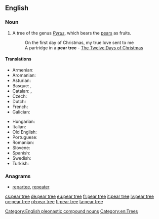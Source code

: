 ==English==

===Noun===
{{en-noun|sg=[[pear]] [[tree]]}}

# A tree of the genus ''[[Pyrus]]'', which bears the [[pear]]s as fruits.
#: On the first day of Christmas, my true love sent to me
#: A partridge in a '''pear tree''' - [[w:The Twelve Days of Christmas (song)|The Twelve Days of Christmas]]

====Translations====
{{trans-top|a tree of the genus ''Pyrus''}}
* Armenian: {{t-|hy|տանձենի|tr=tanjeni}}
* Aromanian: {{t|rup|per}}
* Asturian: {{t|ast|peral|m|f}}
* Basque: {{t|eu|udareondo}}, {{t|eu|madariondo}}
* Catalan: {{t|ca|perer|m}}, {{t|ca|perera|f}}
* Czech: {{t|cs|hrušeň|f}}
* Dutch: {{t+|nl|perenboom}}
* French: {{t|fr|poirier|m}}
* Galician: {{t|gl|pereira|f}}
{{trans-mid}}
* Hungarian: {{t-|hu|körtefa}}
* Italian: {{t|it|pero|m}}
* Old English: {{t|ang|pyrige|xs=Old English}}
* Portuguese: {{t+|pt|pereira|f}}
* Romanian: {{t|ro|păr}}
* Slovene: {{t+|sl|hruška|n}}
* Spanish: {{t|es|peral|m}}
* Swedish: {{t+|sv|päronträd|n}}
* Turkish: {{t-|tr|armut ağacı}}
{{trans-bottom}}

===Anagrams===
* [[repartee#English|repartee]], [[repeater#English|repeater]]

[[Category:English pleonastic compound nouns]]
[[Category:en:Trees]]

[[cs:pear tree]]
[[de:pear tree]]
[[eu:pear tree]]
[[fr:pear tree]]
[[it:pear tree]]
[[lv:pear tree]]
[[oc:pear tree]]
[[pl:pear tree]]
[[fi:pear tree]]
[[ta:pear tree]]